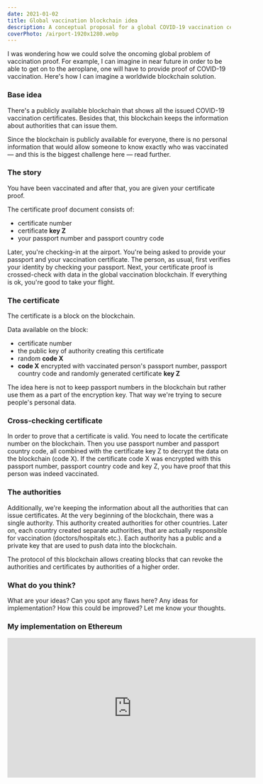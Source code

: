 ```yaml
---
date: 2021-01-02
title: Global vaccination blockchain idea
description: A conceptual proposal for a global COVID-19 vaccination certificate system using blockchain technology, focusing on privacy, verification, and authority management, with implementation ideas and discussion.
coverPhoto: /airport-1920x1280.webp
---
```


I was wondering how we could solve the oncoming global problem of vaccination proof. For example, I can imagine in near future in order to be able to get on to the aeroplane, one will have to provide proof of COVID-19 vaccination. Here's how I can imagine a worldwide blockchain solution.

### Base idea

There's a publicly available blockchain that shows all the issued COVID-19 vaccination certificates. Besides that, this blockchain keeps the information about authorities that can issue them.

Since the blockchain is publicly available for everyone, there is no personal information that would allow someone to know exactly who was vaccinated — and this is the biggest challenge here — read further.

### The story

You have been vaccinated and after that, you are given your certificate proof.

The certificate proof document consists of:

- certificate number
- certificate **key Z**
- your passport number and passport country code

Later, you're checking-in at the airport. You're being asked to provide your passport and your vaccination certificate. The person, as usual, first verifies your identity by checking your passport. Next, your certificate proof is crossed-check with data in the global vaccination blockchain. If everything is ok, you're good to take your flight.

### The certificate

The certificate is a block on the blockchain.

Data available on the block:

- certificate number
- the public key of authority creating this certificate
- random **code X**
- **code X** encrypted with vaccinated person's passport number, passport country code and randomly generated certificate **key Z**

The idea here is not to keep passport numbers in the blockchain but rather use them as a part of the encryption key. That way we're trying to secure people's personal data.

### Cross-checking certificate

In order to prove that a certificate is valid. You need to locate the certificate number on the blockchain. Then you use passport number and passport country code, all combined with the certificate key Z to decrypt the data on the blockchain (code X). If the certificate code X was encrypted with this passport number, passport country code and key Z, you have proof that this person was indeed vaccinated.

### The authorities

Additionally, we're keeping the information about all the authorities that can issue certificates. At the very beginning of the blockchain, there was a single authority. This authority created authorities for other countries. Later on, each country created separate authorities, that are actually responsible for vaccination (doctors/hospitals etc.). Each authority has a public and a private key that are used to push data into the blockchain.

The protocol of this blockchain allows creating blocks that can revoke the authorities and certificates by authorities of a higher order.

### What do you think?

What are your ideas? Can you spot any flaws here? Any ideas for implementation? How this could be improved? Let me know your thoughts.

### My implementation on Ethereum

<iframe
  width="560"
  height="315"
  src="https://www.youtube.com/embed/5WDcC1xMmu0?si=E-U7d94MeLknHUsS"
  title="YouTube video player"
  frameBorder="0"
  allow="accelerometer; autoplay; clipboard-write; encrypted-media; gyroscope; picture-in-picture; web-share"
  referrerPolicy="strict-origin-when-cross-origin"
  allowFullScreen
></iframe>
